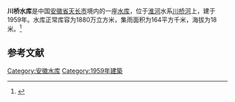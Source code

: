 {{Infobox Reservoir 
|name = 川桥水库
|nickname = 
|image = 
|image_caption = 
|map = 
|map_caption = 
|pushpin_map = 
|pushpin_map_caption = 
|code = BEA01101283
|class = 
|location_of_reservoir = [[安徽省|安徽省]][[天长市|天长市]]
|location_of_dam = 
|inflow = 
|outflow = 
|catchment_area = 164
|reservoir_area = 
|mean_depth = 
|maximum_depth = 
|flood_level = 
|normal_water_level = 
|dead_water_level = 
|water_quality = 
|island = 
|maximum_storage_capacity = 
|normal_storage_capacity = 1880万
|dead_storage_capacity = 
|type_of_dam = 
|elevation_of_dam = 
|height_of_dam = 
|length_of_dam = 
|width_of_dam = 
|installed_capacity = 
|irrigated_area =
|start = 
|complete = 1959年
|cost = 
|emigrate = 
|latd = 32.6131
|latm = 
|lats = 
|latNS = N
|longd = 118.9194
|longm = 
|longs = 
|longEW = E
|website = 
|footnotes = 
}}
'''川桥水库'''是中国[[安徽省|安徽省]][[天长市|天长市]]境内的一座[[水库|水库]]，位于[[淮河|淮河]]水系[[川桥河|川桥河]]上，建于1959年。水库正常库容为1880万立方米，集雨面积为164平方千米，海拔为18米。<ref>{{cite web|url=http://brim.ihb.ac.cn/12/CN/12.asp |title=中国大中型水库基本特征数据库 |work=中国生物多样性信息系统内陆水体生物学分部 |deadurl=yes |archiveurl=https://web.archive.org/web/20120402061833/http://brim.ihb.ac.cn/12/CN/12.asp |archivedate=2012-04-02 }}</ref>
== 参考文献 ==
{{Reflist}}

{{安徽小作品}}

[[Category:安徽水库|Category:安徽水库]]
[[Category:1959年建築|Category:1959年建築]]